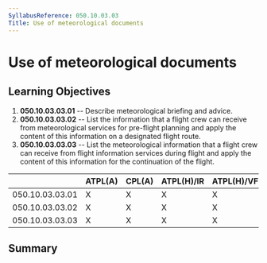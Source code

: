 ```yaml
---
SyllabusReference: 050.10.03.03
Title: Use of meteorological documents
---
```


# Use of meteorological documents

## Learning Objectives

1.  **050.10.03.03.01** -- Describe meteorological briefing and advice.
2.  **050.10.03.03.02** -- List the information that a flight crew can receive
    from meteorological services for pre-flight planning and apply the content of
    this information on a designated flight route.
3.  **050.10.03.03.03** -- List the meteorological information that a flight crew
    can receive from flight information services during flight and apply the
    content of this information for the continuation of the flight.

|                 | ATPL(A) | CPL(A) | ATPL(H)/IR | ATPL(H)/VFR | CPL(H) | IR  | CBIR(A) |
| --------------- | ------- | ------ | ---------- | ----------- | ------ | --- | ------- |
| 050.10.03.03.01 | X       | X      | X          | X           | X      | X   | X       |
| 050.10.03.03.02 | X       | X      | X          | X           | X      | X   | X       |
| 050.10.03.03.03 | X       | X      | X          | X           | X      | X   | X       |

## Summary
